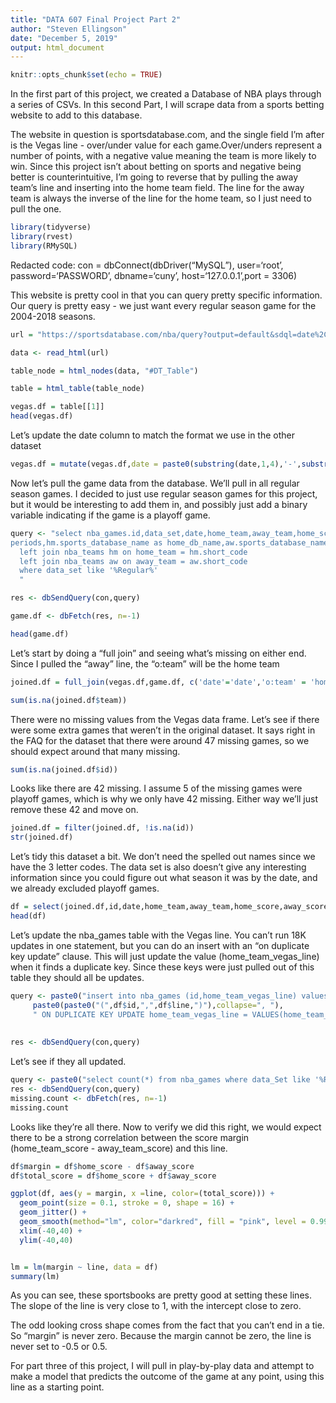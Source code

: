 ---
title: "DATA 607 Final Project Part 2"
author: "Steven Ellingson"
date: "December 5, 2019"
output: html_document
---

```{r setup, include=FALSE}
knitr::opts_chunk$set(echo = TRUE)
```
In the first part of this project, we created a Database of NBA plays through a series of CSVs.  In this second Part, I will scrape data from a sports betting website to add to this database.

The website in question is sportsdatabase.com, and the single field I'm after is the Vegas line - over/under value for each game.Over/unders represent a number of points, with a negative value meaning the team is more likely to win. Since this project isn't about betting on sports and negative being better is counterintuitive, I'm going to reverse that by pulling the away team's line and inserting into the home team field.  The line for the away team is always the inverse of the line for the home team, so I just need to pull the one.

```{r, warning=FALSE,message=FALSE}
library(tidyverse)
library(rvest)
library(RMySQL)
```

Redacted code:  con = dbConnect(dbDriver("MySQL"), user='root', password='PASSWORD', dbname='cuny', host='127.0.0.1',port = 3306)

This website is pretty cool in that you can query pretty specific information. Our query is pretty easy  - we just want every regular season game for the 2004-2018 seasons.
```{r}

url = "https://sportsdatabase.com/nba/query?output=default&sdql=date%2C+team%2C+o%3Ateam%2C+line+%40season%3E%3D2004+and+site%3Daway+and+playoffs%3D0+and+season%3C2019&submit=++S+D+Q+L+%21++"

data <- read_html(url)

table_node = html_nodes(data, "#DT_Table")

table = html_table(table_node)

vegas.df = table[[1]]
head(vegas.df)

```

Let's update the date column to match the format we use in the other dataset
```{r}
vegas.df = mutate(vegas.df,date = paste0(substring(date,1,4),'-',substring(date,5,6),'-',substring(date,7,8)))
```

Now let's pull the game data from the database. We'll pull in all regular season games. I decided to just use regular season games for this project, but it would be interesting to add them in, and possibly just add a binary variable indicating if the game is a playoff game.
```{r}
query <- "select nba_games.id,data_set,date,home_team,away_team,home_score,away_score,
periods,hm.sports_database_name as home_db_name,aw.sports_database_name as away_db_name from nba_games
  left join nba_teams hm on home_team = hm.short_code
  left join nba_teams aw on away_team = aw.short_code
  where data_set like '%Regular%'
  "

res <- dbSendQuery(con,query)

game.df <- dbFetch(res, n=-1)

head(game.df)
```

Let's start by doing a "full join" and seeing what's missing on either end. Since I pulled the "away" line, the "o:team" will be the home team

```{r}

joined.df = full_join(vegas.df,game.df, c('date'='date','o:team' = 'home_db_name', 'team' = 'away_db_name'))

sum(is.na(joined.df$team))

```

There were no missing values from the Vegas data frame. Let's see if there were some extra games that weren't in the original dataset. 
It says right in the FAQ for the dataset that there were around 47 missing games, so we should expect around that many missing.

```{r}

sum(is.na(joined.df$id))
```

Looks like there are 42 missing. I assume 5 of the missing games were playoff games, which is why we only have 42 missing.  Either way we'll just remove these 42 and move on.
```{r}
joined.df = filter(joined.df, !is.na(id))
str(joined.df)
```

Let's tidy this dataset a bit.  We don't need the spelled out names since we have the 3 letter codes.
The data set is also doesn't give any interesting information since you could figure out what season it was by the date, and we already excluded playoff games.
```{r}
df = select(joined.df,id,date,home_team,away_team,home_score,away_score,periods,line)
head(df)
```

Let's update the nba_games table with the Vegas line. You can't run 18K updates in one statement, but you can do an insert with an "on duplicate key update" clause.  This will just update the value (home_team_vegas_line) when it finds a duplicate key.  Since these keys were just pulled out of this table they should all be updates.

```{r}
query <- paste0("insert into nba_games (id,home_team_vegas_line) values ",
     paste0(paste0("(",df$id,",",df$line,")"),collapse=", "),
     " ON DUPLICATE KEY UPDATE home_team_vegas_line = VALUES(home_team_vegas_line)")
             
                
res <- dbSendQuery(con,query)
```

Let's see if they all updated.
```{r}
query <- paste0("select count(*) from nba_games where data_Set like '%Regular%' and home_team_vegas_line is null")
res <- dbSendQuery(con,query)
missing.count <- dbFetch(res, n=-1)
missing.count
```

Looks like they're all there.  Now to verify we did this right, we would expect there to be a strong correlation between the score margin (home_team_score - away_team_score) and this line.

```{r, warning=FALSE, message=FALSE}
df$margin = df$home_score - df$away_score
df$total_score = df$home_score + df$away_score

ggplot(df, aes(y = margin, x =line, color=(total_score))) +
  geom_point(size = 0.1, stroke = 0, shape = 16) + 
  geom_jitter() +
  geom_smooth(method="lm", color="darkred", fill = "pink", level = 0.99) +
  xlim(-40,40) +
  ylim(-40,40)


lm = lm(margin ~ line, data = df)
summary(lm)

```

As you can see, these sportsbooks are pretty good at setting these lines. The slope of the line is very close to 1, with the intercept close to zero.

The odd looking cross shape comes from the fact that you can't end in a tie. So "margin" is never zero. Because the margin cannot be zero, the line is never set to -0.5 or 0.5.  

For part three of this project, I will pull in play-by-play data and attempt to make a model that predicts the outcome of the game at any point, using this line as a starting point.

